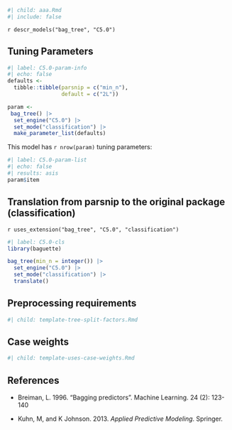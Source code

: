 ```r
#| child: aaa.Rmd
#| include: false
```

`r descr_models("bag_tree", "C5.0")`

## Tuning Parameters

```r
#| label: C5.0-param-info
#| echo: false
defaults <- 
  tibble::tibble(parsnip = c("min_n"),
                 default = c("2L"))

param <-
 bag_tree() |> 
  set_engine("C5.0") |> 
  set_mode("classification") |> 
  make_parameter_list(defaults)
```

This model has `r nrow(param)` tuning parameters:

```r
#| label: C5.0-param-list
#| echo: false
#| results: asis
param$item
```

## Translation from parsnip to the original package (classification)

`r uses_extension("bag_tree", "C5.0", "classification")`

```r
#| label: C5.0-cls
library(baguette)

bag_tree(min_n = integer()) |> 
  set_engine("C5.0") |> 
  set_mode("classification") |> 
  translate()
```

## Preprocessing requirements

```r
#| child: template-tree-split-factors.Rmd
```

## Case weights

```r
#| child: template-uses-case-weights.Rmd
```


## References

 - Breiman, L. 1996. "Bagging predictors". Machine Learning. 24 (2): 123-140
 
 - Kuhn, M, and K Johnson. 2013. *Applied Predictive Modeling*. Springer.

